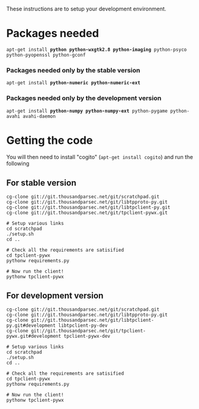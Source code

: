These instructions are to setup your development environment. 

= Packages needed =

<tt>
apt-get install <b>python python-wxgtk2.8 python-imaging</b> python-psyco python-pyopenssl python-gconf
</tt>

=== Packages needed only by the stable version ===

<tt>
apt-get install <b>python-numeric python-numeric-ext</b>
</tt>

=== Packages needed only by the development version ===

<tt>
apt-get install <b>python-numpy python-numpy-ext</b> python-pygame python-avahi avahi-daemon
</tt>

= Getting the code =

You will then need to install "cogito" (<tt>apt-get install cogito</tt>) and run the following

== For stable version ==
<pre>
cg-clone git://git.thousandparsec.net/git/scratchpad.git
cg-clone git://git.thousandparsec.net/git/libtpproto-py.git
cg-clone git://git.thousandparsec.net/git/libtpclient-py.git
cg-clone git://git.thousandparsec.net/git/tpclient-pywx.git

# Setup various links
cd scratchpad
./setup.sh
cd ..

# Check all the requirements are satisified
cd tpclient-pywx
pythonw requirements.py

# Now run the client!
pythonw tpclient-pywx
</pre>

== For development version ==
<pre>
cg-clone git://git.thousandparsec.net/git/scratchpad.git
cg-clone git://git.thousandparsec.net/git/libtpproto-py.git
cg-clone git://git.thousandparsec.net/git/libtpclient-py.git#development libtpclient-py-dev
cg-clone git://git.thousandparsec.net/git/tpclient-pywx.git#development tpclient-pywx-dev

# Setup various links
cd scratchpad
./setup.sh
cd ..

# Check all the requirements are satisified
cd tpclient-pywx
pythonw requirements.py

# Now run the client!
pythonw tpclient-pywx
</pre>